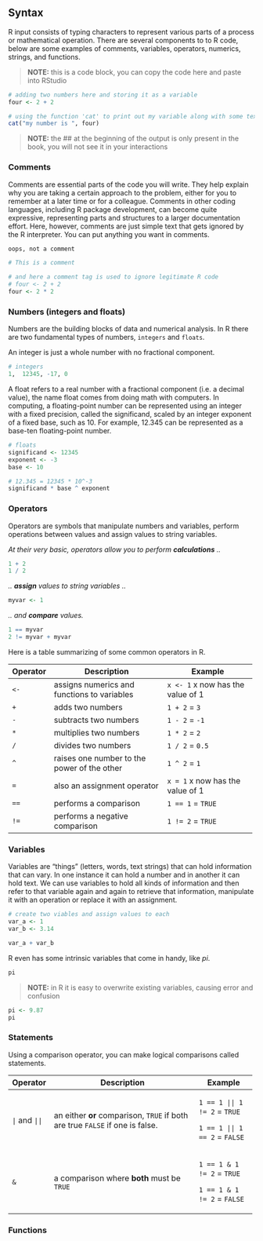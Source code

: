 ## Syntax

R input consists of typing characters to represent various parts of a process or mathematical operation. There are several components to to R code, below are some examples of comments, variables, operators, numerics, strings, and functions.

> **NOTE:** this is a code block, you can copy the code here and paste into RStudio

```r
# adding two numbers here and storing it as a variable
four <- 2 + 2

# using the function 'cat' to print out my variable along with some text
cat("my number is ", four)
```

> **NOTE:** the \## at the beginning of the output is only present in the book, you will not see it in your interactions

### Comments

Comments are essential parts of the code you will write. They help explain why you are taking a certain approach to the problem, either for you to remember at a later time or for a colleague. Comments in other coding languages, including R package development, can become quite expressive, representing parts and structures to a larger documentation effort. Here, however, comments are just simple text that gets ignored by the R interpreter. You can put anything you want in comments.

```r
oops, not a comment
```

```r
# This is a comment

# and here a comment tag is used to ignore legitimate R code
# four <- 2 + 2 
four <- 2 * 2
```

### Numbers (integers and floats)

Numbers are the building blocks of data and numerical analysis. In R there are two fundamental types of numbers, `integers` and `floats`.

An integer is just a whole number with no fractional component.

```r
# integers
1,  12345, -17, 0
```

A float refers to a real number with a fractional component (i.e. a decimal value), the name float comes from doing math with computers. In computing, a floating-point number can be represented using an integer with a fixed precision, called the significand, scaled by an integer exponent of a fixed base, such as 10. For example, 12.345 can be represented as a base-ten floating-point number.

```r
# floats
significand <- 12345
exponent <- -3
base <- 10

# 12.345 = 12345 * 10^-3
significand * base ^ exponent
```

### Operators

Operators are symbols that manipulate numbers and variables, perform operations between values and assign values to string variables.

*At their very basic, operators allow you to perform **calculations** ..*

```r
1 + 2
1 / 2
```

*.. **assign** values to string variables ..*

```r
myvar <- 1
```

*.. and **compare** values.*

```r
1 == myvar
2 != myvar + myvar
```

Here is a table summarizing of some common operators in R.

+-------------+---------------------------------------------+-----------------------------------+
| Operator    | Description                                 | Example                           |
+=============+=============================================+===================================+
| `<-`        | assigns numerics and functions to variables | `x <- 1` x now has the value of 1 |
+-------------+---------------------------------------------+-----------------------------------+
| `+`         | adds two numbers                            | `1 + 2` = `3`                     |
+-------------+---------------------------------------------+-----------------------------------+
| `-`         | subtracts two numbers                       | `1 - 2` = `-1`                    |
+-------------+---------------------------------------------+-----------------------------------+
| `*`         | multiplies two numbers                      | `1 * 2` = `2`                     |
+-------------+---------------------------------------------+-----------------------------------+
| `/`         | divides two numbers                         | `1 / 2` = `0.5`                   |
+-------------+---------------------------------------------+-----------------------------------+
| `^`         | raises one number to the power of the other | `1 ^ 2` = `1`                     |
+-------------+---------------------------------------------+-----------------------------------+
| `=`         | also an assignment operator                 | `x = 1` x now has the value of 1  |
+-------------+---------------------------------------------+-----------------------------------+
| `==`        | performs a comparison                       | `1 == 1` = `TRUE`                 |
+-------------+---------------------------------------------+-----------------------------------+
| `!=`        | performs a negative comparison              | `1 != 2` = `TRUE`                 |
+-------------+---------------------------------------------+-----------------------------------+

### Variables

Variables are "things" (letters, words, text strings) that can hold information that can vary. In one instance it can hold a number and in another it can hold text. We can use variables to hold all kinds of information and then refer to that variable again and again to retrieve that information, manipulate it with an operation or replace it with an assignment.

```r
# create two viables and assign values to each
var_a <- 1
var_b <- 3.14

var_a + var_b
```

R even has some intrinsic variables that come in handy, like *pi*.

```r
pi
```

> **NOTE:** in R it is easy to overwrite existing variables, causing error and confusion

```r
pi <- 9.87
pi
```

### Statements

Using a comparison operator, you can make logical comparisons called statements.

+---------------+-------------------------------------------------------------------------------+------------------------------+
| Operator      | Description                                                                   | Example                      |
+===============+===============================================================================+==============================+
| `|` and `||`  | an either **or** comparison, `TRUE` if both are true `FALSE` if one is false. | `1 == 1 || 1 != 2` = `TRUE`  |
|               |                                                                               |                              |
|               |                                                                               | `1 == 1 || 1 == 2` = `FALSE` |
+---------------+-------------------------------------------------------------------------------+------------------------------+
| `&`           | a comparison where **both** must be `TRUE`                                    | `1 == 1 & 1 != 2` = `TRUE`   |
|               |                                                                               |                              |
|               |                                                                               | `1 == 1 & 1 != 2` = `FALSE`  |
+---------------+-------------------------------------------------------------------------------+------------------------------+

### Functions
